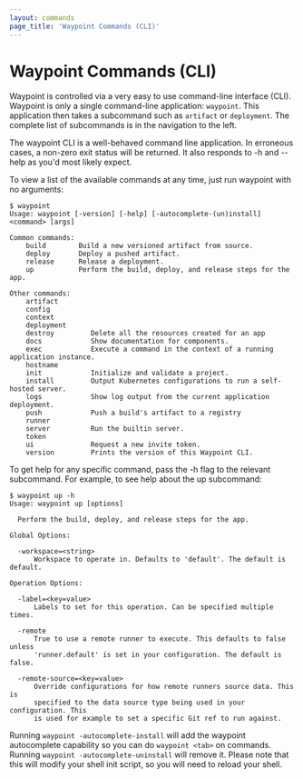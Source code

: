 ```yaml
---
layout: commands
page_title: 'Waypoint Commands (CLI)'
---
```


# Waypoint Commands (CLI)

Waypoint is controlled via a very easy to use command-line interface (CLI). Waypoint 
is only a single command-line application: `waypoint`. This application then takes a 
subcommand such as `artifact` or `deployment`. The complete list of subcommands is in 
the navigation to the left.

The waypoint CLI is a well-behaved command line application. In erroneous cases, a 
non-zero exit status will be returned. It also responds to -h and --help as you'd most
likely expect.

To view a list of the available commands at any time, just run waypoint with no arguments:

```shell-session
$ waypoint
Usage: waypoint [-version] [-help] [-autocomplete-(un)install] <command> [args]

Common commands:
    build        Build a new versioned artifact from source.
    deploy       Deploy a pushed artifact.
    release      Release a deployment.
    up           Perform the build, deploy, and release steps for the app.

Other commands:
    artifact
    config
    context
    deployment
    destroy         Delete all the resources created for an app
    docs            Show documentation for components.
    exec            Execute a command in the context of a running application instance.
    hostname
    init            Initialize and validate a project.
    install         Output Kubernetes configurations to run a self-hosted server.
    logs            Show log output from the current application deployment.
    push            Push a build's artifact to a registry
    runner
    server          Run the builtin server.
    token
    ui              Request a new invite token.
    version         Prints the version of this Waypoint CLI.
```

To get help for any specific command, pass the -h flag to the relevant subcommand. 
For example, to see help about the up subcommand:

```shell-session
$ waypoint up -h
Usage: waypoint up [options]

  Perform the build, deploy, and release steps for the app.

Global Options:

  -workspace=<string>
      Workspace to operate in. Defaults to 'default'. The default is default.

Operation Options:

  -label=<key=value>
      Labels to set for this operation. Can be specified multiple times.

  -remote
      True to use a remote runner to execute. This defaults to false unless
      'runner.default' is set in your configuration. The default is false.

  -remote-source=<key=value>
      Override configurations for how remote runners source data. This is
      specified to the data source type being used in your configuration. This
      is used for example to set a specific Git ref to run against.
```

Running `waypoint -autocomplete-install` will add the waypoint autocomplete capability 
so you can do `waypoint <tab>` on commands. Running `waypoint -autocomplete-uninstall` 
will remove it. Please note that this will modify your shell init script, so you will 
need to reload your shell.
